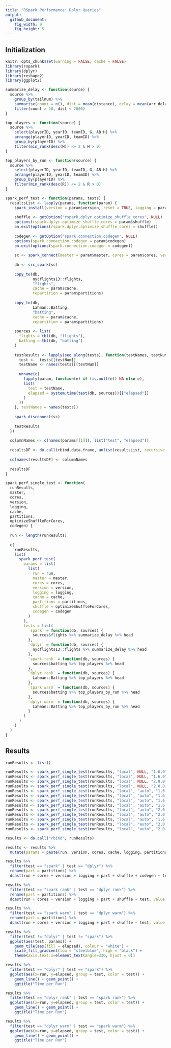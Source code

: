 ```yaml
---
title: "RSpark Performance: Dplyr Queries"
output:
  github_document:
    fig_width: 9
    fig_height: 5
---
```


## Initialization

```r
knitr::opts_chunk$set(warning = FALSE, cache = FALSE)
library(rspark)
library(dplyr)
library(reshape2)
library(ggplot2)
```

```r
summarize_delay <- function(source) {
  source %>%
    group_by(tailnum) %>%
    summarise(count = n(), dist = mean(distance), delay = mean(arr_delay)) %>%
    filter(count > 20, dist < 2000)
}

top_players <- function(source) {
  source %>%
    select(playerID, yearID, teamID, G, AB:H) %>%
    arrange(playerID, yearID, teamID) %>%
    group_by(playerID) %>%
    filter(min_rank(desc(H)) <= 2 & H > 0)
}

top_players_by_run <- function(source) {
  source %>%
    select(playerID, yearID, teamID, G, AB:H) %>%
    arrange(playerID, yearID, teamID) %>%
    group_by(playerID) %>%
    filter(min_rank(desc(R)) <= 2 & R > 0)
}
```

```r
spark_perf_test <- function(params, tests) {
  resultsList <- lapply(params, function(param) {
    spark_install(version = param$version, reset = TRUE, logging = param$logging)
    
    shuffle <- getOption("rspark.dplyr.optimize_shuffle_cores", NULL)
    options(rspark.dplyr.optimize_shuffle_cores = param$shuffle)
    on.exit(options(rspark.dplyr.optimize_shuffle_cores = shuffle))
    
    codegen <- getOption("spark.connection.codegen", NULL)
    options(spark.connection.codegen = param$codegen)
    on.exit(options(spark.connection.codegen = codegen))
    
    sc <- spark_connect(master = param$master, cores = param$cores, version = param$version)
    
    db <- src_spark(sc)
    
    copy_to(db,
            nycflights13::flights,
            "flights",
            cache = param$cache,
            repartition = param$partitions)
    
    copy_to(db,
            Lahman::Batting,
            "batting",
            cache = param$cache,
            repartition = param$partitions)
    
    sources <- list(
      flights = tbl(db, "flights"),
      batting = tbl(db, "batting")
    )
    
    testResults <- lapply(seq_along(tests), function(testNames, testNum) {
      test <-  tests[[testNum]]
      testName <- names(tests)[[testNum]]
      
      unname(c(
        lapply(param, function(e) if (is.null(e)) NA else e),
        list(
          test = testName,
          elapsed = system.time(test(db, sources))[["elapsed"]]
        )
      ))
    }, testNames = names(tests))
    
    spark_disconnect(sc)
    
    testResults
  })
  
  columnNames <- c(names(params[[1]]), list("test", "elapsed"))
  
  resultsDF <- do.call(rbind.data.frame, unlist(resultsList, recursive = FALSE))
  
  colnames(resultsDF) <- columnNames
  
  resultsDF
}
```

```r
spark_perf_single_test <- function(
  runResults,
  master,
  cores,
  version,
  logging,
  cache,
  partitions,
  optimizeShuffleForCores,
  codegen) {
  
  run <- length(runResults)
  
  c(
    runResults,
    list(
      spark_perf_test(
        params = list(
          list(
            run = run,
            master = master,
            cores = cores,
            version = version,
            logging = logging,
            cache = cache,
            partitions = partitions,
            shuffle = optimizeShuffleForCores,
            codegen = codegen
          )
        ),
        tests = list(
          `spark` = function(db, sources) {
            sources$flights %>% summarize_delay %>% head
          },
          `dplyr` = function(db, sources) {
            nycflights13::flights %>% summarize_delay %>% head
          },
          `spark rank` = function(db, sources) {
            sources$batting %>% top_players %>% head
          },
          `dplyr rank` = function(db, sources) {
            Lahman::Batting %>% top_players %>% head
          },
          `spark warm` = function(db, sources) {
            sources$batting %>% top_players_by_run %>% head
          },
          `dplyr warm` = function(db, sources) {
            Lahman::Batting %>% top_players_by_run %>% head
          }
        )
      )
    )
  )
}
```

## Results

```r
runResults <- list()

runResults <- spark_perf_single_test(runResults, "local", NULL, "1.6.0", "INFO", FALSE, 0, FALSE, FALSE)
runResults <- spark_perf_single_test(runResults, "local", NULL, "1.6.0", "INFO", TRUE, 0, FALSE, FALSE)
runResults <- spark_perf_single_test(runResults, "local", NULL, "2.0.0-preview", "INFO", FALSE, 0, FALSE, FALSE)
runResults <- spark_perf_single_test(runResults, "local", NULL, "2.0.0-preview", "INFO", TRUE, 0, FALSE, FALSE)
runResults <- spark_perf_single_test(runResults, "local", "auto", "1.6.0", "INFO", FALSE, 0, FALSE, FALSE)
runResults <- spark_perf_single_test(runResults, "local", "auto", "1.6.0", "WARN", FALSE, 0, FALSE, FALSE)
runResults <- spark_perf_single_test(runResults, "local", "auto", "1.6.0", "WARN", TRUE, 0, FALSE, FALSE)
runResults <- spark_perf_single_test(runResults, "local", "auto", "1.6.0", "WARN", TRUE, 8, FALSE, FALSE)
runResults <- spark_perf_single_test(runResults, "local", "auto", "2.0.0-preview", "WARN", TRUE, 8, FALSE, FALSE)
runResults <- spark_perf_single_test(runResults, "local", "auto", "2.0.0-preview", "WARN", TRUE, 0, FALSE, FALSE)
runResults <- spark_perf_single_test(runResults, "local", "auto", "1.6.0", "WARN", TRUE, 0, TRUE, FALSE)
runResults <- spark_perf_single_test(runResults, "local", "auto", "2.0.0-preview", "WARN", TRUE, 0, TRUE, FALSE)
runResults <- spark_perf_single_test(runResults, "local", "auto", "2.0.0-preview", "WARN", TRUE, 0, TRUE, TRUE)

results <- do.call("rbind", runResults)

results <- results %>% 
  mutate(params = paste(run, version, cores, cache, logging, partitions, shuffle, codegen))
```

```r
results %>%
  filter(test == "spark" | test == "dplyr") %>%
  rename(part = partitions) %>%
  dcast(run + cores + version + logging + part + shuffle + codegen ~ test, value.var = "elapsed")
```

```r
results %>%
  filter(test == "spark rank" | test == "dplyr rank") %>%
  rename(part = partitions) %>%
  dcast(run + cores + version + logging + part + shuffle ~ test, value.var = "elapsed")
```

```r
results %>%
  filter(test == "spark warm" | test == "dplyr warm") %>%
  rename(part = partitions) %>%
  dcast(run + cores + version + logging + part + shuffle ~ test, value.var = "elapsed")
```

```r
results %>%
  filter(test != "dplyr" | test != "spark") %>%
  ggplot(aes(test, params)) + 
    geom_tile(aes(fill = elapsed), colour = "white") +
    scale_fill_gradient(low = "steelblue", high = "black") +
    theme(axis.text.x=element_text(angle=330, hjust = 0))
```

```r
results %>%
  filter(test == "dplyr" | test == "spark") %>%
  ggplot(aes(x=run, y=elapsed, group = test, color = test)) + 
    geom_line() + geom_point() +
    ggtitle("Time per Run")
```

```r
results %>%
  filter(test == "dplyr rank" | test == "spark rank") %>%
  ggplot(aes(x=run, y=elapsed, group = test, color = test)) + 
    geom_line() + geom_point() +
    ggtitle("Time per Run")
```

```r
results %>%
  filter(test == "dplyr warm" | test == "spark warm") %>%
  ggplot(aes(x=run, y=elapsed, group = test, color = test)) + 
    geom_line() + geom_point() +
    ggtitle("Time per Run")
```
